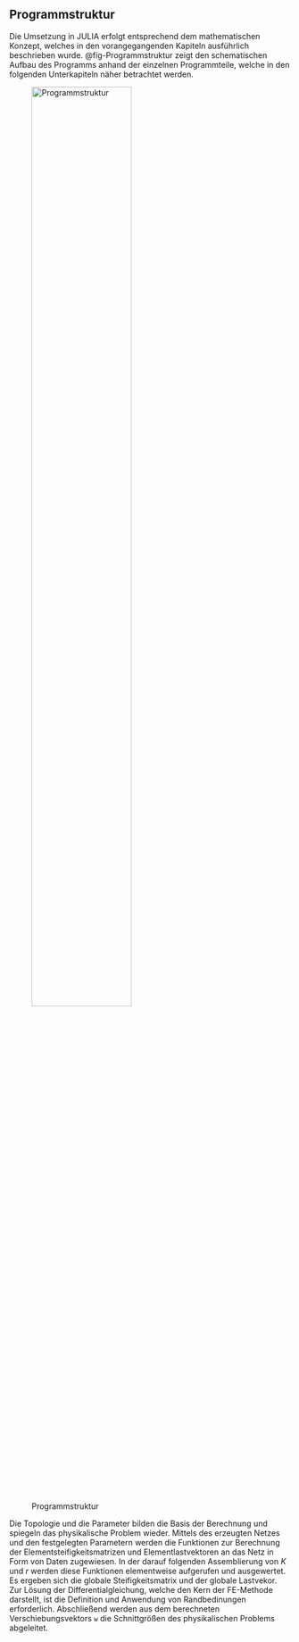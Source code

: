 ## Programmstruktur {#sec-programmstruktur}

Die Umsetzung in JULIA erfolgt entsprechend dem mathematischen Konzept, welches in den vorangegangenden Kapiteln ausführlich beschrieben wurde. @fig-Programmstruktur zeigt den schematischen Aufbau des Programms anhand der einzelnen Programmteile, welche in den folgenden Unterkapiteln näher betrachtet werden. 

![Programmstruktur](00-pics/Programmstruktur.png){#fig-Programmstruktur width=65%} 

Die Topologie und die Parameter bilden die Basis der Berechnung und spiegeln das physikalische Problem wieder. Mittels des erzeugten Netzes und den festgelegten Parametern werden die Funktionen zur Berechnung der Elementsteifigkeitsmatrizen und Elementlastvektoren an das Netz in Form von Daten zugewiesen. In der darauf folgenden Assemblierung von $K$ und $r$ werden diese Funktionen elementweise aufgerufen und ausgewertet. Es ergeben sich die globale Steifigkeitsmatrix und der globale Lastvekor. Zur Lösung der Differentialgleichung, welche den Kern der FE-Methode darstellt, ist die Definition und Anwendung von Randbedinungen erforderlich. Abschließend werden aus dem berechneten Verschiebungsvektors `w` die Schnittgrößen des physikalischen Problems  abgeleitet.






